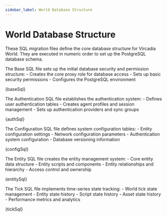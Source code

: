 ```yaml
---
sidebar_label: World Database Structure
---
```




# World Database Structure

These SQL migration files define the core database structure for Vircadia World. They are executed in numeric order to set up the PostgreSQL database schema.

<Tabs>
  <TabItem value="base" label="1. Base">
    <p>
        The Base SQL file sets up the initial database security and permission structure:
        - Creates the core proxy role for database access
        - Sets up basic security permissions
        - Configures the PostgreSQL environment
    </p>
    <CodeBlock language="sql" title="1_BASE.sql">
      {baseSql}
    </CodeBlock>
  </TabItem>
  <TabItem value="auth" label="2. Authentication">
    <p>
        The Authentication SQL file establishes the authentication system:
        - Defines user authentication tables
        - Creates agent profiles and session management
        - Sets up authentication providers and sync groups
    </p>
    <CodeBlock language="sql" title="2_AUTH.sql">
      {authSql}
    </CodeBlock>
  </TabItem>
  <TabItem value="config" label="3. Configuration">
    <p>
        The Configuration SQL file defines system configuration tables:
        - Entity configuration settings
        - Network configuration parameters
        - Authentication system configuration
        - Database versioning information
    </p>
    <CodeBlock language="sql" title="3_CONFIG.sql">
      {configSql}
    </CodeBlock>
  </TabItem>
  <TabItem value="entity" label="4. Entity">
    <p>
        The Entity SQL file creates the entity management system:
        - Core entity data structure
        - Entity scripts and components
        - Entity relationships and hierarchy
        - Access control and ownership
    </p>
    <CodeBlock language="sql" title="4_ENTITY.sql">
      {entitySql}
    </CodeBlock>
  </TabItem>
  <TabItem value="tick" label="5. Tick">
    <p>
        The Tick SQL file implements time-series state tracking:
        - World tick state management
        - Entity state history
        - Script state history
        - Asset state history
        - Performance metrics and analytics
    </p>
    <CodeBlock language="sql" title="5_TICK.sql">
      {tickSql}
    </CodeBlock>
  </TabItem>
</Tabs>
